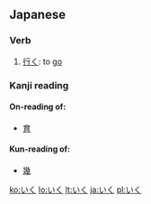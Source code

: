 ==Japanese==

===Verb===
{{ja-verb|h|rom=iku}}

# [[行く]]: to [[go]]

===Kanji reading===
{{ja-kanjireading|rom=iku}}

====On-reading of:====
* [[育]]

====Kun-reading of:====
* [[幾]]

[[ko:いく]]
[[lo:いく]]
[[lt:いく]]
[[ja:いく]]
[[pl:いく]]